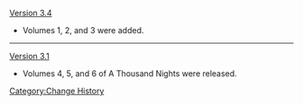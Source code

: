 [[Version 3.4]]
* Volumes 1, 2, and 3 were added.
----
[[Version 3.1]]
* Volumes 4, 5, and 6 of A Thousand Nights were released.
<noinclude>[[Category:Change History]]</noinclude>